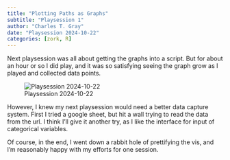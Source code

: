 ```yaml
---
title: "Plotting Paths as Graphs"
subtitle: "Playsession 1"
author: "Charles T. Gray"
date: "Playsession 2024-10-22"
categories: [zork, R]
---
```


Next playsession was all about getting the graphs into a script. But for about an hour or so I did play, and it was so satisfying seeing the graph grow as I played and collected data points. 

![Playsession 2024-10-22](2024-10-22--zork-graph.png)

However, I knew my next playsession would need a better data capture system. First I tried a google sheet, but hit a wall trying to read the data from the url. I think I'll give it another try, as I like the interface for input of categorical variables. 

Of course, in the end, I went down a rabbit hole of prettifying the vis, and I'm reasonably happy with my efforts for one session. 



